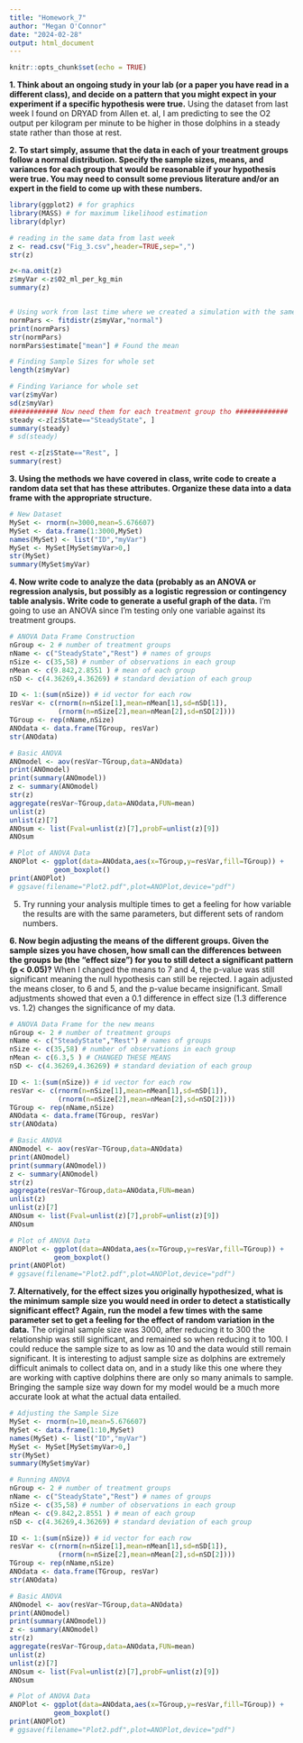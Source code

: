 ```yaml
---
title: "Homework_7"
author: "Megan O'Connor"
date: "2024-02-28"
output: html_document
---
```


```r
knitr::opts_chunk$set(echo = TRUE)
```

**1. Think about an ongoing study in your lab (or a paper you have read in a different class), and decide on a pattern that you might expect in your experiment if a specific hypothesis were true.**
Using the dataset from last week I found on DRYAD from Allen et. al, I am predicting to see the O2 output per kilogram per minute to be higher in those dolphins in a steady state rather than those at rest. 

**2. To start simply, assume that the data in each of your treatment groups follow a normal distribution. Specify the sample sizes, means, and variances for each group that would be reasonable if your hypothesis were true. You may need to consult some previous literature and/or an expert in the field to come up with these numbers.**
```r
library(ggplot2) # for graphics
library(MASS) # for maximum likelihood estimation
library(dplyr)

# reading in the same data from last week
z <- read.csv("Fig_3.csv",header=TRUE,sep=",")
str(z)

z<-na.omit(z)
z$myVar <-z$O2_ml_per_kg_min
summary(z)


# Using work from last time where we created a simulation with the same attributes
normPars <- fitdistr(z$myVar,"normal")
print(normPars)
str(normPars)
normPars$estimate["mean"] # Found the mean

# Finding Sample Sizes for whole set
length(z$myVar)

# Finding Variance for whole set
var(z$myVar)
sd(z$myVar)
############ Now need them for each treatment group tho #############
steady <-z[z$State=="SteadyState", ]
summary(steady)
# sd(steady)

rest <-z[z$State=="Rest", ]
summary(rest)

```
**3. Using the methods we have covered in class, write code to create a random data set that has these attributes. Organize these data into a data frame with the appropriate structure.**
```r
# New Dataset
MySet <- rnorm(n=3000,mean=5.676607)
MySet <- data.frame(1:3000,MySet)
names(MySet) <- list("ID","myVar")
MySet <- MySet[MySet$myVar>0,]
str(MySet)
summary(MySet$myVar)
```
**4. Now write code to analyze the data (probably as an ANOVA or regression analysis, but possibly as a logistic regression or contingency table analysis. Write code to generate a useful graph of the data.**
I'm going to use an ANOVA since I'm testing only one variable against its treatment groups.
```r
# ANOVA Data Frame Construction
nGroup <- 2 # number of treatment groups
nName <- c("SteadyState","Rest") # names of groups
nSize <- c(35,58) # number of observations in each group
nMean <- c(9.842,2.8551 ) # mean of each group
nSD <- c(4.36269,4.36269) # standard deviation of each group

ID <- 1:(sum(nSize)) # id vector for each row
resVar <- c(rnorm(n=nSize[1],mean=nMean[1],sd=nSD[1]),
            (rnorm(n=nSize[2],mean=nMean[2],sd=nSD[2])))
TGroup <- rep(nName,nSize)
ANOdata <- data.frame(TGroup, resVar)
str(ANOdata)

# Basic ANOVA
ANOmodel <- aov(resVar~TGroup,data=ANOdata)
print(ANOmodel)
print(summary(ANOmodel))
z <- summary(ANOmodel)
str(z)
aggregate(resVar~TGroup,data=ANOdata,FUN=mean)
unlist(z)
unlist(z)[7]
ANOsum <- list(Fval=unlist(z)[7],probF=unlist(z)[9])
ANOsum

# Plot of ANOVA Data
ANOPlot <- ggplot(data=ANOdata,aes(x=TGroup,y=resVar,fill=TGroup)) +
           geom_boxplot()
print(ANOPlot)
# ggsave(filename="Plot2.pdf",plot=ANOPlot,device="pdf")
```
5. Try running your analysis multiple times to get a feeling for how variable the results are with the same parameters, but different sets of random numbers.

**6. Now begin adjusting the means of the different groups. Given the sample sizes you have chosen, how small can the differences between the groups be (the “effect size”) for you to still detect a significant pattern (p < 0.05)?**
When I changed the means to 7 and 4, the p-value was still significant meaning the null hypothesis can still be rejected. I again adjusted the means closer, to 6 and 5, and the p-value became insignificant. Small adjustments showed that even a 0.1 difference in effect size (1.3 difference vs. 1.2) changes the significance of my data.

```r
# ANOVA Data Frame for the new means
nGroup <- 2 # number of treatment groups
nName <- c("SteadyState","Rest") # names of groups
nSize <- c(35,58) # number of observations in each group
nMean <- c(6.3,5 ) # CHANGED THESE MEANS
nSD <- c(4.36269,4.36269) # standard deviation of each group

ID <- 1:(sum(nSize)) # id vector for each row
resVar <- c(rnorm(n=nSize[1],mean=nMean[1],sd=nSD[1]),
            (rnorm(n=nSize[2],mean=nMean[2],sd=nSD[2])))
TGroup <- rep(nName,nSize)
ANOdata <- data.frame(TGroup, resVar)
str(ANOdata)

# Basic ANOVA
ANOmodel <- aov(resVar~TGroup,data=ANOdata)
print(ANOmodel)
print(summary(ANOmodel))
z <- summary(ANOmodel)
str(z)
aggregate(resVar~TGroup,data=ANOdata,FUN=mean)
unlist(z)
unlist(z)[7]
ANOsum <- list(Fval=unlist(z)[7],probF=unlist(z)[9])
ANOsum

# Plot of ANOVA Data
ANOPlot <- ggplot(data=ANOdata,aes(x=TGroup,y=resVar,fill=TGroup)) +
           geom_boxplot()
print(ANOPlot)
# ggsave(filename="Plot2.pdf",plot=ANOPlot,device="pdf")
```


**7. Alternatively, for the effect sizes you originally hypothesized, what is the minimum sample size you would need in order to detect a statistically significant effect? Again, run the model a few times with the same parameter set to get a feeling for the effect of random variation in the data.**
The original sample size was 3000, after reducing it to 300 the relationship was still significant, and remained so when reducing it to 100. I could reduce the sample size to as low as 10 and the data would still remain significant. It is interesting to adjust sample size as dolphins are extremely difficult animals to collect data on, and in a study like this one where they are working with captive dolphins there are only so many animals to sample. Bringing the sample size way down for my model would be a much more accurate look at what the actual data entailed.

```r
# Adjusting the Sample Size 
MySet <- rnorm(n=10,mean=5.676607)
MySet <- data.frame(1:10,MySet)
names(MySet) <- list("ID","myVar")
MySet <- MySet[MySet$myVar>0,]
str(MySet)
summary(MySet$myVar)

# Running ANOVA
nGroup <- 2 # number of treatment groups
nName <- c("SteadyState","Rest") # names of groups
nSize <- c(35,58) # number of observations in each group
nMean <- c(9.842,2.8551 ) # mean of each group
nSD <- c(4.36269,4.36269) # standard deviation of each group

ID <- 1:(sum(nSize)) # id vector for each row
resVar <- c(rnorm(n=nSize[1],mean=nMean[1],sd=nSD[1]),
            (rnorm(n=nSize[2],mean=nMean[2],sd=nSD[2])))
TGroup <- rep(nName,nSize)
ANOdata <- data.frame(TGroup, resVar)
str(ANOdata)

# Basic ANOVA
ANOmodel <- aov(resVar~TGroup,data=ANOdata)
print(ANOmodel)
print(summary(ANOmodel))
z <- summary(ANOmodel)
str(z)
aggregate(resVar~TGroup,data=ANOdata,FUN=mean)
unlist(z)
unlist(z)[7]
ANOsum <- list(Fval=unlist(z)[7],probF=unlist(z)[9])
ANOsum

# Plot of ANOVA Data
ANOPlot <- ggplot(data=ANOdata,aes(x=TGroup,y=resVar,fill=TGroup)) +
           geom_boxplot()
print(ANOPlot)
# ggsave(filename="Plot2.pdf",plot=ANOPlot,device="pdf")
```



